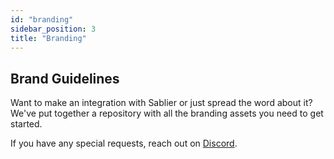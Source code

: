 ```yaml
---
id: "branding"
sidebar_position: 3
title: "Branding"
---
```


## Brand Guidelines

Want to make an integration with Sablier or just spread the word about it? We've put together a repository with all the
branding assets you need to get started.

If you have any special requests, reach out on [Discord](https://discord.sablier.com).

<LinkPreview
  href="https://github.com/sablier-labs/branding"
  icon="github"
  subtitle="GitHub"
  title="Github - sablier-labs/branding: Sablier brand guidelines and assets"
/>
